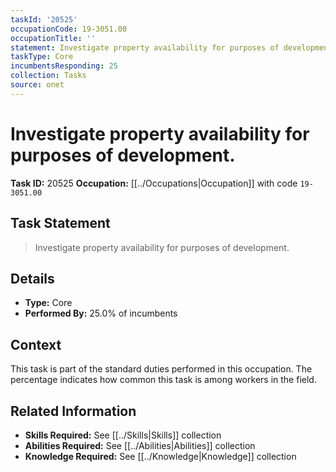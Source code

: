 ```yaml
---
taskId: '20525'
occupationCode: 19-3051.00
occupationTitle: ''
statement: Investigate property availability for purposes of development.
taskType: Core
incumbentsResponding: 25
collection: Tasks
source: onet
---
```

# Investigate property availability for purposes of development.

**Task ID:** 20525
**Occupation:** [[../Occupations|Occupation]] with code `19-3051.00`

## Task Statement

> Investigate property availability for purposes of development.

## Details

- **Type:** Core
- **Performed By:** 25.0% of incumbents

## Context

This task is part of the standard duties performed in this occupation. The percentage indicates how common this task is among workers in the field.

## Related Information

- **Skills Required:** See [[../Skills|Skills]] collection
- **Abilities Required:** See [[../Abilities|Abilities]] collection
- **Knowledge Required:** See [[../Knowledge|Knowledge]] collection

